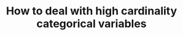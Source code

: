 ---
title: How to deal with high cardinality categorical variables
sidebar_class_name: hidden
pagination_prev: null
pagination_next: null
---